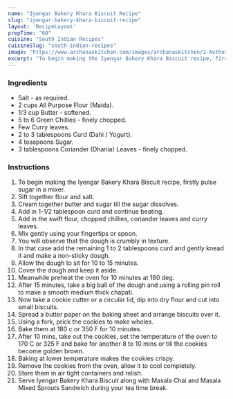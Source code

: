 ---
name: "Iyengar Bakery Khara Biscuit Recipe"
slug: "iyengar-bakery-khara-biscuit-recipe"
layout: 'RecipeLayout'
prepTime: "60"
cuisine: "South Indian Recipes"
cuisineSlug: "south-indian-recipes"
image: "https://www.archanaskitchen.com/images/archanaskitchen/1-Author/Smitha_Kalluraya/IYENGAR_BAKERY_KHARA_BISCUIT_1600.jpg"
excerpt: "To begin making the Iyengar Bakery Khara Biscuit recipe, firstly pulse sugar in a mixer"
---

### Ingredients

- Salt - as required.
- 2 cups All Purpose Flour (Maida).
- 1/3 cup Butter - softened.
- 5 to 6 Green Chillies - finely chopped.
- Few Curry leaves.
- 2 to 3 tablespoons Curd (Dahi / Yogurt).
- 4 teaspoons Sugar.
- 3 tablespoons Coriander (Dhania) Leaves - finely chopped.

### Instructions

1. To begin making the Iyengar Bakery Khara Biscuit recipe, firstly pulse sugar in a mixer.
1. Sift together flour and salt.
1. Cream together butter and sugar till the sugar dissolves.
1. Add in 1-1/2 tablespoon curd and continue beating.
1. Add in the swift flour, chopped chillies, coriander leaves and curry leaves.
1. Mix gently using your fingertips or spoon.
1. You will observe that the dough is crumbly in texture.
1. In that case add the remaining 1 to 2 tablespoons curd and gently knead it and make a non-sticky dough.
1. Allow the dough to sit for 10 to 15 minutes.
1. Cover the dough and keep it aside.
1. Meanwhile preheat the oven for 10 minutes at 160 deg.
1. After 15 minutes, take a big ball of the dough and using a rolling pin roll to make a smooth medium thick chapati.
1. Now take a cookie cutter or a circular lid, dip into dry flour and cut into small biscuits.
1. Spread a butter paper on the baking sheet and arrange biscuits over it.
1. Using a fork, prick the cookies to make wholes.
1. Bake them at 180 c or 350 F for 10 minutes.
1. After 10 mins, take out the cookies, set the temperature of the oven to 170 C or 325 F and bake for another 8 to 10 mins or till the cookies become golden brown.
1. Baking at lower temperature makes the cookies crispy.
1. Remove the cookies from the oven, allow it to cool completely.
1. Store them in air tight containers and relish.
1. Serve Iyengar Bakery Khara Biscuit along with Masala Chai and Masala Mixed Sprouts Sandwich during your tea time break.
